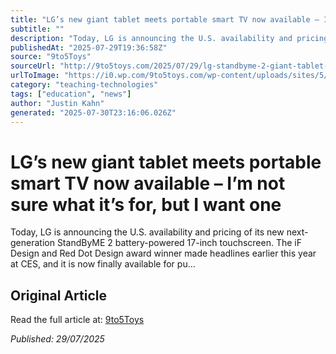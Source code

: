 ```yaml
---
title: "LG’s new giant tablet meets portable smart TV now available – I’m not sure what it’s for, but I want one"
subtitle: ""
description: "Today, LG is announcing the U.S. availability and pricing of its new next-generation StandByME 2 battery-powered 17-inch touchscreen. The iF Design and Red Dot Design award winner made headlines earlier this year at CES, and it is now finally available for pu…"
publishedAt: "2025-07-29T19:36:58Z"
source: "9to5Toys"
sourceUrl: "http://9to5toys.com/2025/07/29/lg-standbyme-2-giant-tablet-tv/"
urlToImage: "https://i0.wp.com/9to5toys.com/wp-content/uploads/sites/5/2025/07/StandByME-2-LG.jpg?resize=1200%2C628&ssl=1"
category: "teaching-technologies"
tags: ["education", "news"]
author: "Justin Kahn"
generated: "2025-07-30T23:16:06.026Z"
---
```


# LG’s new giant tablet meets portable smart TV now available – I’m not sure what it’s for, but I want one



Today, LG is announcing the U.S. availability and pricing of its new next-generation StandByME 2 battery-powered 17-inch touchscreen. The iF Design and Red Dot Design award winner made headlines earlier this year at CES, and it is now finally available for pu…

## Original Article

Read the full article at: [9to5Toys](http://9to5toys.com/2025/07/29/lg-standbyme-2-giant-tablet-tv/)

*Published: 29/07/2025*
